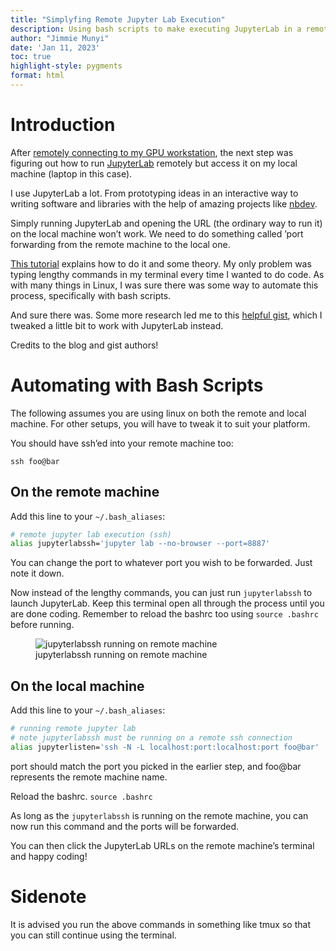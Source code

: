 ```yaml
---
title: "Simplyfing Remote Jupyter Lab Execution"
description: Using bash scripts to make executing JupyterLab in a remote machine a breeze
author: "Jimmie Munyi"
date: 'Jan 11, 2023'
toc: true
highlight-style: pygments
format: html
---
```



# Introduction

After [remotely connecting to my GPU workstation](https://jimmiemunyi.dev/til/tailscale.html), the next step was figuring out how to run [JupyterLab](https://jupyter.org/install) remotely but access it on my local machine (laptop in this case).

I use JupyterLab a lot. From prototyping ideas in an interactive way to writing software and libraries with the help of amazing projects like [nbdev](https://nbdev.fast.ai/).

Simply running JupyterLab and opening the URL (the ordinary way to run it) on the local machine won’t work. We need to do something called ‘port forwarding from the remote machine to the local one.

[This tutorial](https://towardsdatascience.com/access-remote-code-in-a-breeze-with-jupyterlab-via-ssh-8c6a9ffaaa8c) explains how to do it and some theory. My only problem was typing lengthy commands in my terminal every time I wanted to do code. As with many things in Linux, I was sure there was some way to automate this process, specifically with bash scripts. 

And sure there was. Some more research led me to this [helpful gist](https://gist.github.com/wklchris/6e7fac67d8a22a348f3e6b6c75c0836e), which I tweaked a little bit to work with JupyterLab instead.

Credits to the blog and gist authors!

# Automating with Bash Scripts

The following assumes you are using linux on both the remote and local machine. For other setups, you will have to tweak it to suit your platform.

You should have ssh’ed into your remote machine too:

`ssh foo@bar`

## On the remote machine

Add this line to your `~/.bash_aliases`:

```bash
# remote jupyter lab execution (ssh)
alias jupyterlabssh='jupyter lab --no-browser --port=8887'
```

You can change the port to whatever port you wish to be forwarded. Just note it down.

Now instead of the lengthy commands, you can just run `jupyterlabssh` to launch JupyterLab. Keep this terminal open all through the process until you are done coding. Remember to reload the bashrc too using `source .bashrc` before running.

![jupyterlabssh running on remote machine](jupyterlabssh.png)


## On the local machine

Add this line to your `~/.bash_aliases`:

```bash
# running remote jupyter lab
# note jupyterlabssh must be running on a remote ssh connection
alias jupyterlisten='ssh -N -L localhost:port:localhost:port foo@bar'
```
port should match the port you picked in the earlier step, and foo@bar represents the remote machine name.

Reload the bashrc. `source .bashrc`

As long as the `jupyterlabssh` is running on the remote machine, you can now run this command and the ports will be forwarded.

You can then click the JupyterLab URLs on the remote machine’s terminal and happy coding!

# Sidenote

It is advised you run the above commands in something like tmux so that you can still continue using the terminal.
